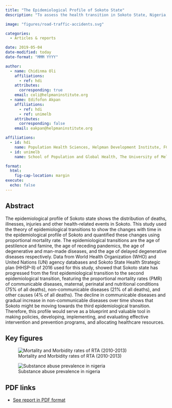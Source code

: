 ```yaml
---
title: "The Epidemiological Profile of Sokoto State"
description: "To assess the health transition in Sokoto State, Nigeria, from a phase of widespread communicable diseases to a phase of receding pandemics, while highlighting the continued significance of communicable diseases as a major cause of mortality.."

image: "figures/road-traffic-accidents.svg"

categories:
  - Articles & reports

date: 2019-05-04
date-modified: today
date-format: "MMM YYYY"

author:
  - name: Chidinma Oli
    affiliations:
      - ref: hdi
    attributes:
      corresponding: true
    email: coli@helpmaninstitute.org
  - name: Edifofon Akpan
    affiliations:
      - ref: hdi
      - ref: unimelb
    attributes:
      corresponding: false
    email: eakpan@helpmaninstitute.org

affiliations:
  - id: hdi
    name: Population Health Sciences, Helpman Development Institute, FCT Abuja, Nigeria.
  - id: unimelb
    name: School of Population and Global Health, The University of Melbourne, Victoria, Australia.

format: 
  html: 
    fig-cap-location: margin
execute:
  echo: false
---
```


## Abstract

The epidemiological profile of Sokoto state shows the distribution of deaths, illnesses, injuries and other health-related events in Sokoto. This study used the theory of epidemiological transitions to show the changes with time in the epidemiological profile of Sokoto and quantified these changes using proportional mortality rate. The epidemiological transitions are the age of pestilence and famine, the age of receding pandemics, the age of degenerative and man-made diseases, and the age of delayed degenerative diseases respectively. Data from World Health Organization (WHO) and United Nations (UN) agency databases and Sokoto State Health Strategic plan (HHSP-II) of 2016 used for this study, showed that Sokoto state has progressed from the first epidemiological transition to the second epidemiological transition, featuring the proportional mortality rates (PMR) of communicable diseases, maternal, perinatal and nutritional conditions (75% of all deaths), non-communicable diseases (21% of all deaths), and other causes (4% of all deaths). The decline in communicable diseases and gradual increase in non-communicable diseases over time shows that Sokoto might be moving towards the third epidemiological transition. Therefore, this profile would serve as a blueprint and valuable tool in making policies, developing, implementing, and evaluating effective intervention and prevention programs, and allocating healthcare resources.

## Key figures

![Mortality and Morbidity rates of RTA (2010-2013)](figures/road-traffic-accidents.svg)

![Substance abuse prevalence in nigeria](figures/substance-abuse-nigeria.svg)

## PDF links

-   [See report in PDF format](sokoto-epidemiology-profile.pdf)
